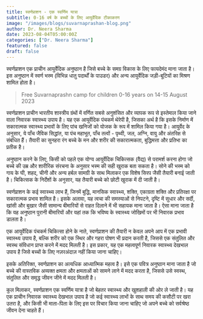 ```yaml
---
title: स्वर्णप्राशन - एक स्वर्णिम यात्रा
subtitle: 0-16 वर्ष के बच्चों के लिए आयुर्वेदिक टीकाकरण
image: "/images/blogs/suvarnaprashan-blog.png"
author: Dr. Neera Sharma
date: 2023-08-04T05:00:00Z
categories: ["Dr. Neera Sharma"]
featured: false
draft: false
---
```


स्वर्णप्राशन एक प्राचीन आयुर्वेदिक अनुष्ठान है जिसे बच्चे के समग्र विकास के लिए फायदेमंद माना जाता है। इस अनुष्ठान में स्वर्ण भस्म (विभिन्न धातु पदार्थों के पाउडर) और अन्य आयुर्वेदिक जड़ी-बूटियों का मिश्रण शामिल होता है।

<Blockquote name="Dr. Neera Sharma ">
 Free Suvarnaprashn camp for children 0-16 years on 14-15 August 2023
</Blockquote>

स्वर्णप्राशन प्राचीन भारतीय शास्त्रीय ग्रंथों में वर्णित सबसे अनुशंसित और व्यापक रूप से इस्तेमाल किया जाने वाला निवारक स्वास्थ्य उपाय है। यह एक आयुर्वेदिक पंचकर्म थेरेपी है, जिसका अर्थ है कि इसके निर्माण में सकारात्मक स्वास्थ्य प्रभावों के लिए पांच खनिजों को योजक के रूप में शामिल किया गया है। आयुर्वेद के अनुसार, ये पाँच जैविक सिद्धांत, या पंच महाभूत, पाँच तत्वों - पृथ्वी, जल, अग्नि, वायु और अंतरिक्ष से संबंधित हैं। तैयारी का सुनहरा रंग बच्चे के मन और शरीर की सकारात्मकता, बुद्धिमत्ता और प्रतिभा का प्रतीक है।

अनुष्ठान करने के लिए, किसी को पहले एक योग्य आयुर्वेदिक चिकित्सक (वैद्य) से परामर्श करना होगा जो बच्चे की उम्र और शारीरिक संरचना के अनुसार भस्म की सही खुराक बता सकता है। सोने की भस्म को गाय के घी, शहद, चीनी और अन्य हर्बल सामग्री के साथ मिलाकर एक विशेष सिरप जैसी तैयारी बनाई जाती है। चिकित्सक के निर्देशों के अनुसार, यह तैयारी बच्चे को छोटी खुराक में दी जाती है।

स्वर्णप्राशन के कई स्वास्थ्य लाभ हैं, जिनमें बुद्धि, मानसिक स्वास्थ्य, शक्ति, एकाग्रता शक्ति और प्रतिरक्षा पर सकारात्मक प्रभाव शामिल है। इसके अलावा, यह त्वचा की समस्याओं से निपटने, दृष्टि में सुधार और सर्दी, खांसी और बुखार जैसी सामान्य बीमारियों से राहत दिलाने में भी सहायक माना जाता है। ऐसा माना जाता है कि यह अनुष्ठान पुरानी बीमारियों और यहां तक कि भविष्य के स्वास्थ्य जोखिमों पर भी निवारक प्रभाव डालता है।

एक आयुर्वेदिक पंचकर्म चिकित्सा होने के नाते, स्वर्णप्राशन की तैयारी न केवल अपने आप में एक प्रभावी स्वास्थ्य उपाय है, बल्कि शरीर को एक स्थिर और गहरा पोषण भी प्रदान करती है, जिससे एक संतुलित और स्वस्थ संविधान प्राप्त करने में मदद मिलती है। इस प्रकार, यह एक महत्वपूर्ण निवारक स्वास्थ्य देखभाल उपाय है जिसे बच्चों के लिए नज़रअंदाज़ नहीं किया जाना चाहिए।

इसके अतिरिक्त, स्वर्णप्राशन का अत्यधिक आध्यात्मिक महत्व है। इसे एक पवित्र अनुष्ठान माना जाता है जो बच्चे की वास्तविक अव्यक्त क्षमता और क्षमताओं को सामने लाने में मदद करता है, जिससे उसे स्वस्थ, संतुलित और समृद्ध जीवन जीने में मदद मिलती है।

कुल मिलाकर, स्वर्णप्राशन एक स्वर्णिम यात्रा है जो बेहतर स्वास्थ्य और खुशहाली की ओर ले जाती है। यह एक प्राचीन निवारक स्वास्थ्य देखभाल उपाय है जो कई स्वास्थ्य लाभों के साथ समय की कसौटी पर खरा उतरा है, और किसी भी माता-पिता के लिए इस पर विचार किया जाना चाहिए जो अपने बच्चे को सर्वश्रेष्ठ जीवन देना चाहते हैं।
